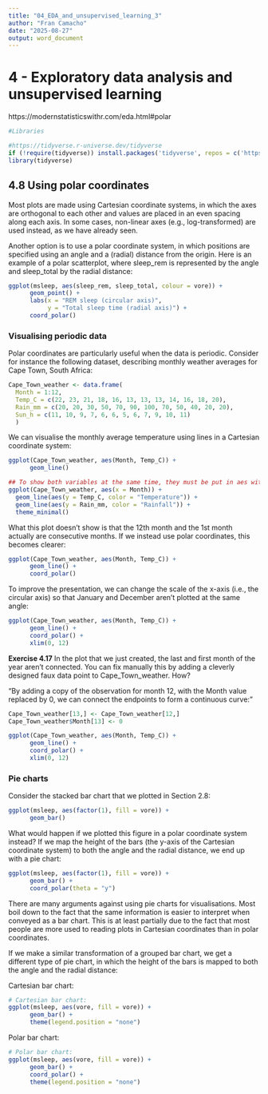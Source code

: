 ```yaml
---
title: "04_EDA_and_unsupervised_learning_3"
author: "Fran Camacho"
date: "2025-08-27"
output: word_document
---
```


# 4 - Exploratory data analysis and unsupervised learning

https://modernstatisticswithr.com/eda.html#polar

```r
#Libraries

#https://tidyverse.r-universe.dev/tidyverse
if (!require(tidyverse)) install.packages('tidyverse', repos = c('https://tidyverse.r-universe.dev', 'https://cloud.r-project.org'))
library(tidyverse)

```


## 4.8 Using polar coordinates

Most plots are made using Cartesian coordinate systems, in which the axes are orthogonal to each other and values are placed
in an even spacing along each axis. In some cases, non-linear axes (e.g., log-transformed) are used instead, as we have already seen.

Another option is to use a polar coordinate system, in which positions are specified using an angle and a (radial) distance from the origin.
Here is an example of a polar scatterplot, where sleep_rem is represented by the angle and sleep_total by the radial distance:

```r
ggplot(msleep, aes(sleep_rem, sleep_total, colour = vore)) + 
      geom_point() +
      labs(x = "REM sleep (circular axis)",
           y = "Total sleep time (radial axis)") +
      coord_polar()
```

### Visualising periodic data

Polar coordinates are particularly useful when the data is periodic. Consider for instance the following dataset, 
describing monthly weather averages for Cape Town, South Africa:

```r
Cape_Town_weather <- data.frame(
  Month = 1:12,
  Temp_C = c(22, 23, 21, 18, 16, 13, 13, 13, 14, 16, 18, 20),
  Rain_mm = c(20, 20, 30, 50, 70, 90, 100, 70, 50, 40, 20, 20),
  Sun_h = c(11, 10, 9, 7, 6, 6, 5, 6, 7, 9, 10, 11)
  )
```

We can visualise the monthly average temperature using lines in a Cartesian coordinate system:

```r
ggplot(Cape_Town_weather, aes(Month, Temp_C)) +
      geom_line()
```

```r
## To show both variables at the same time, they must be put in aes withing geom_line
ggplot(Cape_Town_weather, aes(x = Month)) +
  geom_line(aes(y = Temp_C, color = "Temperature")) +
  geom_line(aes(y = Rain_mm, color = "Rainfall")) +
  theme_minimal()
```

What this plot doesn’t show is that the 12th month and the 1st month actually are consecutive months.
If we instead use polar coordinates, this becomes clearer:

```r
ggplot(Cape_Town_weather, aes(Month, Temp_C)) +
      geom_line() +
      coord_polar()
```

To improve the presentation, we can change the scale of the x-axis (i.e., the circular axis) so that January and December aren’t plotted at the same angle:

```r
ggplot(Cape_Town_weather, aes(Month, Temp_C)) +
      geom_line() +
      coord_polar() +
      xlim(0, 12)
```

**Exercise 4.17**
In the plot that we just created, the last and first month of the year aren’t connected. 
You can fix manually this by adding a cleverly designed faux data point to Cape_Town_weather. How?

"By adding a copy of the observation for month 12, with the Month value replaced by 0, we can connect the endpoints to form a continuous curve:"

```r
Cape_Town_weather[13,] <- Cape_Town_weather[12,]
Cape_Town_weather$Month[13] <- 0

ggplot(Cape_Town_weather, aes(Month, Temp_C)) +
      geom_line() +
      coord_polar() +
      xlim(0, 12)
```


### Pie charts

Consider the stacked bar chart that we plotted in Section 2.8:

```r
ggplot(msleep, aes(factor(1), fill = vore)) +
      geom_bar()
```

What would happen if we plotted this figure in a polar coordinate system instead? 
If we map the height of the bars (the y-axis of the Cartesian coordinate system) to both the angle and the radial distance, we end up with a pie chart:

```r
ggplot(msleep, aes(factor(1), fill = vore)) +
      geom_bar() +
      coord_polar(theta = "y")
```

There are many arguments against using pie charts for visualisations. Most boil down to the fact that the same information 
is easier to interpret when conveyed as a bar chart. This is at least partially due to the fact that most people are more 
used to reading plots in Cartesian coordinates than in polar coordinates.

If we make a similar transformation of a grouped bar chart, we get a different type of pie chart, in which the height 
of the bars is mapped to both the angle and the radial distance:

Cartesian bar chart:

```r
# Cartesian bar chart:
ggplot(msleep, aes(vore, fill = vore)) +
      geom_bar() +
      theme(legend.position = "none")
```

Polar bar chart:

```r
# Polar bar chart:
ggplot(msleep, aes(vore, fill = vore)) +
      geom_bar() +
      coord_polar() +
      theme(legend.position = "none")
```









